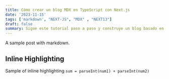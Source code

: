 ```yaml
---
title: Cómo crear un blog MDX en TypeScript con Next.js
date: '2023-11-15'
tags: ['markdown', "NEXT-JS", "MDX" , "NEXT13"]
draft: false
summary: Sigue este tutorial paso a paso y construye un blog basado en archivos con mdx-remote en Next.js. ¡Incluye ejemplos de código!
---
```


A sample post with markdown.

## Inline Highlighting

Sample of inline highlighting `sum = parseInt(num1) + parseInt(num2)`

